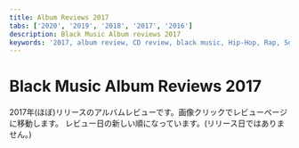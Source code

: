 ```yaml
---
title: Album Reviews 2017
tabs: ['2020', '2019', '2018', '2017', '2016']
description: Black Music Album reviews 2017
keywords: '2017, album review, CD review, black music, Hip-Hop, Rap, Soul, R&B'
---
```



# Black Music Album Reviews 2017

<PageDescription>

2017年(ほぼ)リリースのアルバムレビューです。画像クリックでレビューページに移動します。
レビュー日の新しい順になっています。(リリース日ではありません。)

</PageDescription>

<Row>
<Column colMd={2} colLg={3} noGutterMdLeft>
<Review1 />
</Column>
<Column colMd={2} colLg={3} noGutterMdLeft>
<Review2 />
</Column>
<Column colMd={2} colLg={3} noGutterMdLeft>
<Review3 />
</Column>
<Column colMd={2} colLg={3} noGutterMdLeft>
<Review4 />
</Column>
</Row>

<Row>
<Column colMd={2} colLg={3} noGutterMdLeft>
<Review5 />
</Column>
<Column colMd={2} colLg={3} noGutterMdLeft>
<Review6 />
</Column>
<Column colMd={2} colLg={3} noGutterMdLeft>
<Review7 />
</Column>
<Column colMd={2} colLg={3} noGutterMdLeft>
<Review8 />
</Column>
</Row>

<Row>
<Column colMd={2} colLg={3} noGutterMdLeft>
<Review9 />
</Column>
<Column colMd={2} colLg={3} noGutterMdLeft>
<Review10 />
</Column>
<Column colMd={2} colLg={3} noGutterMdLeft>
<Review11 />
</Column>
<Column colMd={2} colLg={3} noGutterMdLeft>
<Review12 />
</Column>
</Row>

<Row>
<Column colMd={2} colLg={3} noGutterMdLeft>
<Review13 />
</Column>
<Column colMd={2} colLg={3} noGutterMdLeft>
<Review14 />
</Column>
<Column colMd={2} colLg={3} noGutterMdLeft>
<Review15 />
</Column>
<Column colMd={2} colLg={3} noGutterMdLeft>
<Review16 />
</Column>
</Row>

<Row>
<Column colMd={2} colLg={3} noGutterMdLeft>
<Review17 />
</Column>
<Column colMd={2} colLg={3} noGutterMdLeft>
<Review18 />
</Column>
<Column colMd={2} colLg={3} noGutterMdLeft>
<Review19 />
</Column>
<Column colMd={2} colLg={3} noGutterMdLeft>
<Review20 />
</Column>
</Row>

<Row>
<Column colMd={2} colLg={3} noGutterMdLeft>
<Review21 />
</Column>
<Column colMd={2} colLg={3} noGutterMdLeft>
<Review22 />
</Column>
<Column colMd={2} colLg={3} noGutterMdLeft>
<Review23 />
</Column>
<Column colMd={2} colLg={3} noGutterMdLeft>
<Review24 />
</Column>
</Row>

<Row>
<Column colMd={2} colLg={3} noGutterMdLeft>
<Review25 />
</Column>
<Column colMd={2} colLg={3} noGutterMdLeft>
<Review26 />
</Column>
<Column colMd={2} colLg={3} noGutterMdLeft>
<Review27 />
</Column>
<Column colMd={2} colLg={3} noGutterMdLeft>
<Review28 />
</Column>
</Row>

<Row>
<Column colMd={2} colLg={3} noGutterMdLeft>
<Review29 />
</Column>
<Column colMd={2} colLg={3} noGutterMdLeft>
<Review30 />
</Column>
<Column colMd={2} colLg={3} noGutterMdLeft>
<Review31 />
</Column>
<Column colMd={2} colLg={3} noGutterMdLeft>
<Review32 />
</Column>
</Row>

<Row>
<Column colMd={2} colLg={3} noGutterMdLeft>
<Review33 />
</Column>
<Column colMd={2} colLg={3} noGutterMdLeft>
<Review34 />
</Column>
<Column colMd={2} colLg={3} noGutterMdLeft>
<Review35 />
</Column>
<Column colMd={2} colLg={3} noGutterMdLeft>
<Review36 />
</Column>
</Row>

<Row>
<Column colMd={2} colLg={3} noGutterMdLeft>
<Review37 />
</Column>
<Column colMd={2} colLg={3} noGutterMdLeft>
<Review38 />
</Column>
<Column colMd={2} colLg={3} noGutterMdLeft>
<Review39 />
</Column>
<Column colMd={2} colLg={3} noGutterMdLeft>
<Review40 />
</Column>
</Row>

<Row>
<Column colMd={2} colLg={3} noGutterMdLeft>
<Review41 />
</Column>
<Column colMd={2} colLg={3} noGutterMdLeft>
<Review42 />
</Column>
<Column colMd={2} colLg={3} noGutterMdLeft>
<Review43 />
</Column>
<Column colMd={2} colLg={3} noGutterMdLeft>
<Review44 />
</Column>
</Row>